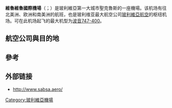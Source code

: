 {{Infobox Airport
| name = 維魯維魯國際機場
| nativename = {{lang|es|Aeropuerto Internacional Viru Viru}}
| image = VVI 2011.jpg
| image-width = 260px
| IATA = VVI
| ICAO = SLVR
| type = 民用
| operator = 
| city-served = 
| location = 
| hub = [[玻利維亞航空|玻利維亞航空]]
| elevation-f = 1225
| coordinates = {{coord|17|38|41|S|63|08|07|W|type:airport}}
}}
'''維魯維魯國際機場'''（{{lang-es|'''Aeropuerto Internacional Viru Viru'''}}；{{airport codes|VVI|SLVR}}）是玻利維亞第一大城市聖克魯斯的一座機場。该机场有往北美洲、欧洲和南美洲的航班，也是玻利维亚最大航空公司[[玻利維亞航空|玻利維亞航空]]的枢纽机场。可在此机场起飞的最大机型为[[波音747-400|波音747-400]]。

==航空公司與目的地==
{{Airport-dest-list
|{{flagicon|BOL}}[[玻利維亞航空|玻利維亞航空]]|  '''國際'''：[[埃塞薩皮斯塔里尼部長國際機場|布宜諾斯艾利斯-埃塞薩]], [[阿道弗·蘇亞雷斯馬德里-巴拉哈斯機場|馬德里]], [[邁阿密國際機場|邁阿密]],  {{tsl|en|Martín Miguel de Güemes International Airport|薩爾塔機場|薩爾塔}}, [[聖保羅/瓜魯柳斯-安德烈·弗朗哥·蒙托羅州長國際機場|聖保羅/瓜魯柳斯]]<br>'''國內'''：[[埃爾阿爾托國際機場|拉巴斯]],{{tsl|en|Captain Aníbal Arab Airport|科維哈機場|科維哈}},{{tsl|en|Jorge Wilstermann International Airport|科恰班巴機場|科恰班巴}},{{tsl|en|Juan Mendoza Airport|奧魯羅機場|奧魯羅}}, {{tsl|en|Alcantari Airport|蘇克雷機場|蘇克雷}}, {{tsl|en|Capitán Oriel Lea Plaza Airport|塔里哈機場|塔里哈}}, {{tsl|en|Teniente Jorge Henrich Arauz Airport|千里達機場|千里達}}, {{tsl|en|Yacuiba Airport|亞奎瓦機場|亞奎瓦}}
<!-- -->
|{{flagicon|BOL}}{{tsl|en|Línea Aérea Amaszonas|亞馬遜航空}} | '''國際'''：[[西爾維奧·佩蒂羅西國際機場|亞松森]], {{tsl|en|Ingeniero Aeronáutico Ambrosio L.V. Taravella International Airport|科爾多瓦機場|科爾多瓦}}, {{tsl|en|Alejandro Velasco Astete International Airport|庫斯科機場|庫斯科}},<ref name="Amaszonas">{{cite web |last1=Liu |first1=Jim |title=Amaszonas outlines Embraer E190 network from Sep 2019; new routes launch in Dec 2019 |url=https://www.routesonline.com/news/38/airlineroute/285723/amaszonas-outlines-embraer-e190-network-from-sep-2019-new-routes-launch-in-dec-2019/ |website=Routesonline |accessdate=6 August 2019 |archive-date=2019-08-06 |archive-url=https://web.archive.org/web/20190806141712/https://www.routesonline.com/news/38/airlineroute/285723/amaszonas-outlines-embraer-e190-network-from-sep-2019-new-routes-launch-in-dec-2019/ |dead-url=no }}</ref> {{tsl|en|Foz do Iguaçu International Airport|伊瓜蘇機場|伊瓜蘇}}, {{tsl|en|Diego Aracena International Airport|伊基克機場|伊基克}}, [[卡拉斯科國際機場|蒙特維多]], [[里約熱內盧/加利昂-安東尼奧·卡洛斯·若比姆國際機場|里約熱內盧/加利昂]]<br>'''國內'''：[[埃爾阿爾托國際機場|拉巴斯]], {{tsl|en|Jorge Wilstermann International Airport|科恰班巴機場|科恰班巴}},{{tsl|en|Guayaramerín Airport|瓜亞拉梅林機場|瓜亞拉梅林}}, {{tsl|en|Riberalta Airport|里韋拉爾塔機場|里韋拉爾塔}},{{tsl|en|Alcantari Airport|蘇克雷機場|蘇克雷}}, {{tsl|en|Capitán Oriel Lea Plaza Airport|塔里哈機場|塔里哈}}, {{tsl|en|Yacuiba Airport|亞奎瓦機場|亞奎瓦}}
<!-- -->
|{{flagicon|BOL}}{{tsl|en|EcoJet (airline)|EcoJet}} | {{tsl|en|Cap. Anibal Arab Airport|科維哈機場|科維哈}}, {{tsl|en|Guayaramerín Airport|瓜亞拉梅林機場|瓜亞拉梅林}}, {{tsl|en|Riberalta Airport|里韋拉爾塔機場|里韋拉爾塔}}, {{tsl|en|Alcantari Airport|蘇克雷機場|蘇克雷}}, {{tsl|en|Capitán Oriel Lea Plaza Airport|塔里哈機場|塔里哈}}, {{tsl|en|Teniente Jorge Henrich Arauz Airport|千里達機場|千里達}} 
<!-- -->
|{{flagicon|BRA}}[[高爾航空|高爾航空]] | [[聖保羅/瓜魯柳斯-安德烈·弗朗哥·蒙托羅州長國際機場|聖保羅/瓜魯柳斯]]
<!-- -->
|{{flagicon|BRA}}[[巴西南美航空|巴西南美航空]] | [[聖保羅/瓜魯柳斯-安德烈·弗朗哥·蒙托羅州長國際機場|聖保羅/瓜魯柳斯]]
<!-- -->
|{{flagicon|CHL}}[[智利南美航空|智利南美航空]] | [[阿圖羅·梅里諾·貝尼特斯准將國際機場|聖地亞哥]] 
<!-- -->
|{{flagicon|PER}}[[秘鲁南美航空|秘鲁南美航空]] | [[豪爾赫·查維茲國際機場|利馬]] 
<!-- -->
|{{flagicon|COL}}[[哥倫比亞航空|哥倫比亞航空]] |  [[埃爾多拉多國際機場|波哥大]]
<!-- -->
|{{flagicon|VEN}}[[委內瑞拉聯合航空|委內瑞拉聯合航空]] |[[卡拉卡斯機場|卡拉卡斯]]
<!-- -->
|{{flagicon|ARG}}[[阿根廷航空|阿根廷航空]]| [[埃塞薩皮斯塔里尼部長國際機場|布宜諾斯艾利斯-埃塞薩]]
<!-- -->
|{{flagicon|PAN}}[[巴拿馬航空|巴拿馬航空]] | [[托庫門國際機場|巴拿馬/托庫門]]  
<!-- -->
|{{flagicon|ESP}}[[歐洲航空|歐洲航空]] | [[阿道弗·蘇亞雷斯馬德里-巴拉哈斯機場|馬德里]] 
<!-- -->
}}

==參考==
{{reflist}}

== 外部链接 ==
*http://www.sabsa.aero/ {{Wayback|url=http://www.sabsa.aero/ |date=20110531161059 }}{{es icon}}

[[Category:玻利維亞機場|Category:玻利維亞機場]]